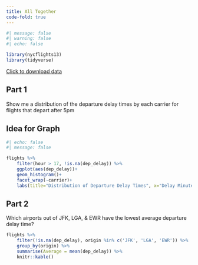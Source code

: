 ```yaml
---
title: All Together
code-fold: true
---
```


```r
#| message: false
#| warning: false
#| echo: false

library(nycflights13) 
library(tidyverse)
```



<a href="flights.csv" download>Click to download data</a>


## Part 1

Show me a distribution of the departure delay times by each carrier for flights that depart after 5pm

:::{.callout-note collapse="true"}
# Idea for Graph

```r
#| echo: false
#| message: false

flights %>% 
    filter(hour > 17, !is.na(dep_delay)) %>%
    ggplot(aes(dep_delay))+ 
    geom_histogram()+
    facet_wrap(~carrier)+ 
    labs(title="Distribution of Departure Delay Times", x="Delay Minutes", y="Count of Minutes")
```

:::

## Part 2 

Which airports out of JFK, LGA, & EWR have the lowest average departure delay time? 

```r
flights %>% 
    filter(!is.na(dep_delay), origin %in% c('JFK', 'LGA', 'EWR')) %>% 
    group_by(origin) %>% 
    summarise(Average = mean(dep_delay)) %>% 
    knitr::kable()
```